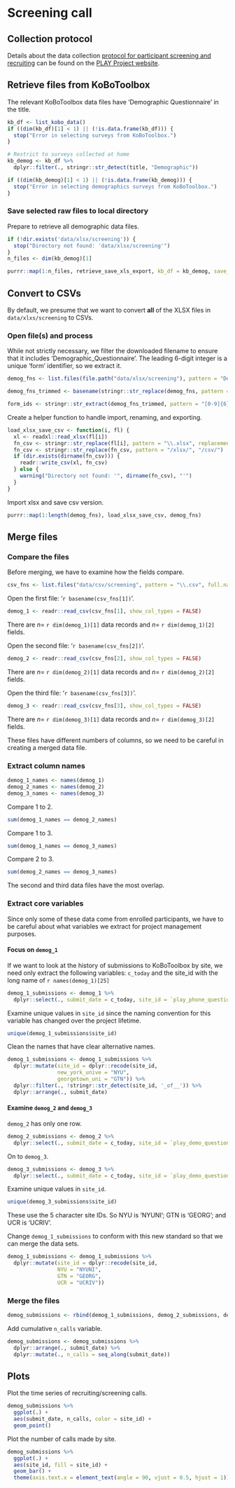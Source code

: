 # Screening call {-}

## Collection protocol {-}

Details about the data collection [protocol for participant screening and recruiting](https://www.play-project.org/collection.html#Participant_Recruitment) can be found on the [PLAY Project website](https://play-project.org).

## Retrieve files from KoBoToolbox {-}

The relevant KoBoToolbox data files have 'Demographic Questionnaire' in the title.

```r
kb_df <- list_kobo_data()
if ((dim(kb_df)[1] < 1) || (!is.data.frame(kb_df))) {
  stop("Error in selecting surveys from KoBoToolbox.")
}

# Restrict to surveys collected at home
kb_demog <- kb_df %>%
  dplyr::filter(., stringr::str_detect(title, "Demographic"))

if ((dim(kb_demog)[1] < 1) || (!is.data.frame(kb_demog))) {
  stop("Error in selecting demographics surveys from KoBoToolbox.")
}
```

### Save selected raw files to local directory {-}

Prepare to retrieve all demographic data files.

```r
if (!dir.exists('data/xlsx/screening')) {
  stop("Directory not found: 'data/xlsx/screening'")
}
n_files <- dim(kb_demog)[1]
```

```r
purrr::map(1:n_files, retrieve_save_xls_export, kb_df = kb_demog, save_dir = "data/xlsx/screening")
```

## Convert to CSVs {-}

By default, we presume that we want to convert **all** of the XLSX files in `data/xlxs/screening` to CSVs.

### Open file(s) and process {-}

While not strictly necessary, we filter the downloaded filename to ensure that it includes 'Demographic_Questionnaire'.
The leading 6-digit integer is a unique 'form' identifier, so we extract it.

```r
demog_fns <- list.files(file.path("data/xlsx/screening"), pattern = "Demographic_Questionnaire", full.names = TRUE)

demog_fns_trimmed <- basename(stringr::str_replace(demog_fns, pattern = "\\.xlsx", replacement = "\\.csv"))

form_ids <- stringr::str_extract(demog_fns_trimmed, pattern = "[0-9]{6}")
```

Create a helper function to handle import, renaming, and exporting.

```r
load_xlsx_save_csv <- function(i, fl) {
  xl <- readxl::read_xlsx(fl[i])
  fn_csv <- stringr::str_replace(fl[i], pattern = "\\.xlsx", replacement = "\\.csv")
  fn_csv <- stringr::str_replace(fn_csv, pattern = "/xlsx/", "/csv/")
  if (dir.exists(dirname(fn_csv))) {
    readr::write_csv(xl, fn_csv)    
  } else {
    warning("Directory not found: '", dirname(fn_csv), "'")
  }
}
```

Import xlsx and save csv version.

```r
purrr::map(1:length(demog_fns), load_xlsx_save_csv, demog_fns)
```

## Merge files {-}

### Compare the files {-}

Before merging, we have to examine how the fields compare.

```r
csv_fns <- list.files("data/csv/screening", pattern = "\\.csv", full.names = TRUE)
```

Open the first file: '`r basename(csv_fns[1])`'.

```r
demog_1 <- readr::read_csv(csv_fns[1], show_col_types = FALSE)
```

There are $n=$ `r dim(demog_1)[1]` data records and $n=$ `r dim(demog_1)[2]` fields.

Open the second file: '`r basename(csv_fns[2])`'.

```r
demog_2 <- readr::read_csv(csv_fns[2], show_col_types = FALSE)
```

There are $n=$ `r dim(demog_2)[1]` data records and $n=$ `r dim(demog_2)[2]` fields.

Open the third file: '`r basename(csv_fns[3])`'.

```r
demog_3 <- readr::read_csv(csv_fns[3], show_col_types = FALSE)
```

There are $n=$ `r dim(demog_3)[1]` data records and $n=$ `r dim(demog_3)[2]` fields.

::: {.rmdnote}
These files have different numbers of columns, so we need to be careful in creating a merged data file.
:::

### Extract column names {-}

```r
demog_1_names <- names(demog_1)
demog_2_names <- names(demog_2)
demog_3_names <- names(demog_3)
```

Compare 1 to 2.

```r
sum(demog_1_names == demog_2_names)
```

Compare 1 to 3.

```r
sum(demog_1_names == demog_3_names)
```

Compare 2 to 3.

```r
sum(demog_2_names == demog_3_names)
```

The second and third data files have the most overlap.

### Extract core variables {-}

Since only some of these data come from enrolled participants, we have to be careful about what variables we extract for project management purposes.

#### Focus on `demog_1` {-}

If we want to look at the history of submissions to KoBoToolbox by site, we need only extract the following variables: `c_today` and the site_id with the long name of `r names(demog_1)[25]` 

```r
demog_1_submissions <- demog_1 %>%
  dplyr::select(., submit_date = c_today, site_id = `play_phone_questionnaire/group_siteinfo/site_id`)
```

Examine unique values in `site_id` since the naming convention for this variable has changed over the project lifetime.

```r
unique(demog_1_submissions$site_id)
```

Clean the names that have clear alternative names.

```r
demog_1_submissions <- demog_1_submissions %>%
  dplyr::mutate(site_id = dplyr::recode(site_id,
                new_york_unive = "NYU",
                georgetown_uni = "GTN")) %>%
  dplyr::filter(., !stringr::str_detect(site_id, '_of__')) %>%
  dplyr::arrange(., submit_date)
```

#### Examine `demog_2` and `demog_3` {-}

`demog_2` has only one row.

```r
demog_2_submissions <- demog_2 %>%
  dplyr::select(., submit_date = c_today, site_id = `play_demo_questionnaire/group_siteinfo/site_id`)
```  

On to `demog_3`.

```r
demog_3_submissions <- demog_3 %>%
  dplyr::select(., submit_date = c_today, site_id = `play_demo_questionnaire/group_siteinfo/site_id`)
```  
 
Examine unique values in `site_id`.

```r
unique(demog_3_submissions$site_id)
```

These use the 5 character site IDs. So NYU is 'NYUNI'; GTN is 'GEORG'; and UCR is 'UCRIV'.

Change `demog_1_submissions` to conform with this new standard so that we can merge the data sets.

```r
demog_1_submissions <- demog_1_submissions %>%
  dplyr::mutate(site_id = dplyr::recode(site_id,
                NYU = "NYUNI",
                GTN = "GEORG",
                UCR = "UCRIV"))
```

### Merge the files {-}

```r
demog_submissions <- rbind(demog_1_submissions, demog_2_submissions, demog_3_submissions)
```

Add cumulative `n_calls` variable.

```r
demog_submissions <- demog_submissions %>%
  dplyr::arrange(., submit_date) %>%
  dplyr::mutate(., n_calls = seq_along(submit_date))
```

## Plots {-}

Plot the time series of recruiting/screening calls.

```r
demog_submissions %>%
  ggplot(.) +
  aes(submit_date, n_calls, color = site_id) +
  geom_point()
```

Plot the number of calls made by site.

```r
demog_submissions %>%
  ggplot(.) +
  aes(site_id, fill = site_id) +
  geom_bar() +
  theme(axis.text.x = element_text(angle = 90, vjust = 0.5, hjust = 1)) # Rotate text
```

